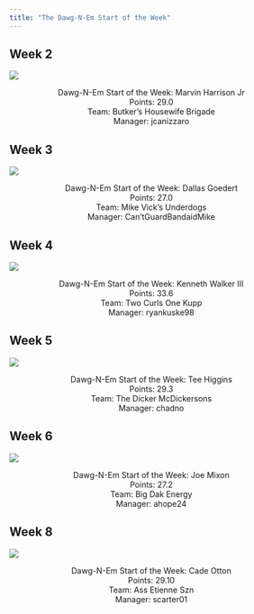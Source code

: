 ```yaml
---
title: "The Dawg-N-Em Start of the Week"
---
```

<link rel="stylesheet" href="styles.css?v=1.0">

<h2 class="subtitle">Week 2</h2>

![](img/mhj.png){#mhj-image .center}

<div style="text-align: center;">
Dawg-N-Em Start of the Week: Marvin Harrison Jr<br>
Points: 29.0<br>
Team: Butker's Housewife Brigade<br>
Manager: jcanizzaro<br>
</div>


<h2 class="subtitle">Week 3</h2>

![](img/goedert.png){#mhj-image .center}

<div style="text-align: center;">
Dawg-N-Em Start of the Week: Dallas Goedert<br>
Points: 27.0<br>
Team: Mike Vick's Underdogs<br>
Manager: Can'tGuardBandaidMike<br>
</div>


<h2 class="subtitle">Week 4</h2>

![](img/kenwalker.png){#mhj-image .center}

<div style="text-align: center;">
Dawg-N-Em Start of the Week: Kenneth Walker III<br>
Points: 33.6<br>
Team: Two Curls One Kupp<br>
Manager: ryankuske98<br>
</div>


<h2 class="subtitle">Week 5</h2>

![](img/teehiggins.png){#mhj-image .center}

<div style="text-align: center;">
Dawg-N-Em Start of the Week: Tee Higgins<br>
Points: 29.3<br>
Team: The Dicker McDickersons<br>
Manager: chadno<br>
</div>


<h2 class="subtitle">Week 6</h2>

![](img/joemixon.png){#mhj-image .center}

<div style="text-align: center;">
Dawg-N-Em Start of the Week: Joe Mixon<br>
Points: 27.2<br>
Team: Big Dak Energy<br>
Manager: ahope24<br>
</div>


<h2 class="subtitle">Week 8</h2>

![](img/cadeotton.png){#mhj-image .center}

<div style="text-align: center;">
Dawg-N-Em Start of the Week: Cade Otton<br>
Points: 29.10<br>
Team: Ass Etienne Szn<br>
Manager: scarter01<br>
</div>